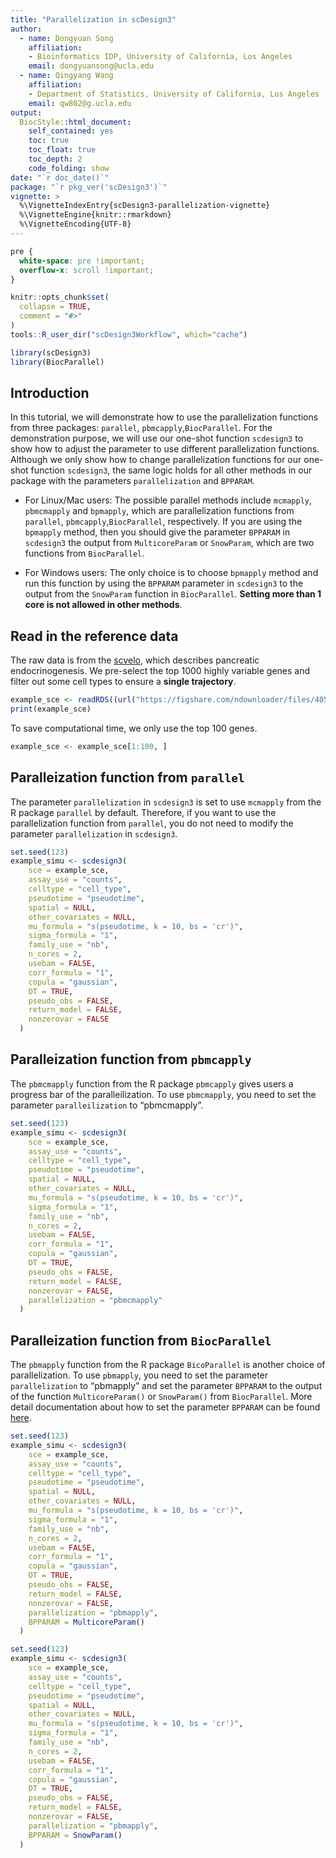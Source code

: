```yaml
---
title: "Parallelization in scDesign3"
author: 
  - name: Dongyuan Song
    affiliation:
    - Bioinformatics IDP, University of California, Los Angeles
    email: dongyuansong@ucla.edu
  - name: Qingyang Wang
    affiliation:
    - Department of Statistics, University of California, Los Angeles
    email: qw802@g.ucla.edu
output: 
  BiocStyle::html_document:
    self_contained: yes
    toc: true
    toc_float: true
    toc_depth: 2
    code_folding: show
date: "`r doc_date()`"
package: "`r pkg_ver('scDesign3')`"
vignette: >
  %\VignetteIndexEntry{scDesign3-parallelization-vignette}
  %\VignetteEngine{knitr::rmarkdown}
  %\VignetteEncoding{UTF-8}
---
```

```css
pre {
  white-space: pre !important;
  overflow-x: scroll !important;
}
```

```r
knitr::opts_chunk$set(
  collapse = TRUE,
  comment = "#>"
)
tools::R_user_dir("scDesign3Workflow", which="cache")
```

```r
library(scDesign3)
library(BiocParallel)
```



## Introduction
In this tutorial, we will demonstrate how to use the parallelization functions from three packages: `parallel`, `pbmcapply`,`BiocParallel`. For the demonstration purpose, we will use our one-shot function `scdesign3` to show how to adjust the parameter to use different parallelization functions. Although we only show how to change parallelization functions for our one-shot function `scdesign3`, the same logic holds for all other methods in our package with the parameters `parallelization` and `BPPARAM`. 

* For Linux/Mac users:
The possible parallel methods include `mcmapply`, `pbmcmapply` and `bpmapply`, which are parallelization functions from `parallel`, `pbmcapply`,`BiocParallel`, respectively. If you are using the `bpmapply` method, then you should give the parameter `BPPARAM` in `scdesign3` 
the output from `MulticoreParam` or `SnowParam`, which are two functions from `BiocParallel`.

* For Windows users:
The only choice is to choose `bpmapply` method and run this function by using the `BPPARAM` parameter in `scdesign3` to the output from the `SnowParam` function in `BiocParallel`. **Setting more than 1 core is not allowed in other methods**.


## Read in the reference data
The raw data is from the [scvelo](https://scvelo.readthedocs.io/scvelo.datasets.pancreas/), which describes pancreatic endocrinogenesis. We pre-select the top 1000 highly variable genes and filter out some cell types to ensure a **single trajectory**.
```r
example_sce <- readRDS((url("https://figshare.com/ndownloader/files/40581992")))
print(example_sce)
```

To save computational time, we only use the top 100 genes.
```r
example_sce <- example_sce[1:100, ]
```


## Paralleization function from `parallel`
The parameter `parallelization` in `scdesign3` is set to use `mcmapply` from the R package `parallel` by default. Therefore, if you want to use the 
parallelization function from `parallel`, you do not need to modify the parameter `parallelization` in `scdesign3`.
```r
set.seed(123)
example_simu <- scdesign3(
    sce = example_sce,
    assay_use = "counts",
    celltype = "cell_type",
    pseudotime = "pseudotime",
    spatial = NULL,
    other_covariates = NULL,
    mu_formula = "s(pseudotime, k = 10, bs = 'cr')",
    sigma_formula = "1",
    family_use = "nb",
    n_cores = 2,
    usebam = FALSE,
    corr_formula = "1",
    copula = "gaussian",
    DT = TRUE,
    pseudo_obs = FALSE,
    return_model = FALSE,
    nonzerovar = FALSE
  )
```


## Paralleization function from `pbmcapply`
The `pbmcmapply` function from the R package `pbmcapply` gives users a progress bar of the paralleilization. To use `pbmcmapply`, you need to set the parameter `paralleilization` to "pbmcmapply".
```r
set.seed(123)
example_simu <- scdesign3(
    sce = example_sce,
    assay_use = "counts",
    celltype = "cell_type",
    pseudotime = "pseudotime",
    spatial = NULL,
    other_covariates = NULL,
    mu_formula = "s(pseudotime, k = 10, bs = 'cr')",
    sigma_formula = "1",
    family_use = "nb",
    n_cores = 2,
    usebam = FALSE,
    corr_formula = "1",
    copula = "gaussian",
    DT = TRUE,
    pseudo_obs = FALSE,
    return_model = FALSE,
    nonzerovar = FALSE,
    parallelization = "pbmcmapply"
  )
```



## Paralleization function from `BiocParallel`
The `pbmapply` function from the R package `BicoParallel` is another choice of parallelization. To use `pbmapply`, you need to set the parameter `parallelization` to "pbmapply" and set the parameter `BPPARAM` to the output of the function `MulticoreParam()` or `SnowParam()` from `BiocParallel`. More detail documentation about how to set the parameter `BPPARAM` can be found [here](https://www.bioconductor.org/packages/devel/bioc/manuals/BiocParallel/man/BiocParallel.pdf).
```r
set.seed(123)
example_simu <- scdesign3(
    sce = example_sce,
    assay_use = "counts",
    celltype = "cell_type",
    pseudotime = "pseudotime",
    spatial = NULL,
    other_covariates = NULL,
    mu_formula = "s(pseudotime, k = 10, bs = 'cr')",
    sigma_formula = "1",
    family_use = "nb",
    n_cores = 2,
    usebam = FALSE,
    corr_formula = "1",
    copula = "gaussian",
    DT = TRUE,
    pseudo_obs = FALSE,
    return_model = FALSE,
    nonzerovar = FALSE,
    parallelization = "pbmapply",
    BPPARAM = MulticoreParam()
  )
```

```r
set.seed(123)
example_simu <- scdesign3(
    sce = example_sce,
    assay_use = "counts",
    celltype = "cell_type",
    pseudotime = "pseudotime",
    spatial = NULL,
    other_covariates = NULL,
    mu_formula = "s(pseudotime, k = 10, bs = 'cr')",
    sigma_formula = "1",
    family_use = "nb",
    n_cores = 2,
    usebam = FALSE,
    corr_formula = "1",
    copula = "gaussian",
    DT = TRUE,
    pseudo_obs = FALSE,
    return_model = FALSE,
    nonzerovar = FALSE,
    parallelization = "pbmapply",
    BPPARAM = SnowParam()
  )
```